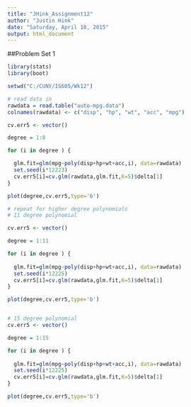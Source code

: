 ```yaml
---
title: "JHink_Assignment12"
author: "Justin Hink"
date: "Saturday, April 18, 2015"
output: html_document
---
```


##Problem Set 1

```r
library(stats)
library(boot)

setwd("C:/CUNY/IS605/Wk12")

# read data in
rawdata = read.table("auto-mpg.data")
colnames(rawdata) <- c("disp", "hp", "wt", "acc", "mpg")

cv.err5 <- vector()

degree = 1:8

for (i in degree ) {

  glm.fit=glm(mpg~poly(disp+hp+wt+acc,i), data=rawdata)
  set.seed(i*12223)
  cv.err5[i]=cv.glm(rawdata,glm.fit,K=5)$delta[1]
}

plot(degree,cv.err5,type='b')

# repeat for higher degree polynomials
# 11 degree polynomial

cv.err5 <- vector()

degree = 1:11

for (i in degree ) {
  
  glm.fit=glm(mpg~poly(disp+hp+wt+acc,i), data=rawdata)
  set.seed(i*12225)
  cv.err5[i]=cv.glm(rawdata,glm.fit,K=5)$delta[1]
}

plot(degree,cv.err5,type='b')


# 15 degree polynomial
cv.err5 <- vector()

degree = 1:15

for (i in degree ) {
  
  glm.fit=glm(mpg~poly(disp+hp+wt+acc,i), data=rawdata)
  set.seed(i*12225)
  cv.err5[i]=cv.glm(rawdata,glm.fit,K=5)$delta[1]
}

plot(degree,cv.err5,type='b')



```


